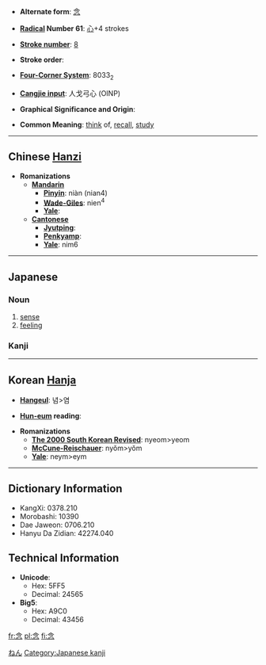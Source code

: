 * '''Alternate form''': [[念]]

* '''[[Wiktionary:Chinese radical index| Radical]] Number 61''': [[Wiktionary:Chinese radical index 心|心]]+4 strokes

* '''[[Wiktionary:Chinese total strokes index|Stroke number]]''': [[Wiktionary:Chinese total strokes index 8|8]]

* '''Stroke order''': 

* '''[[Wiktionary:Chinese four corner index|Four-Corner System]]''': 8033<sub>2</sub>

* '''[[Wiktionary:Chinese Cangjie index|Cangjie input]]''': 人戈弓心 (OINP)

* '''Graphical Significance and Origin''': 

* '''Common Meaning''': [[think]] of, [[recall]], [[study]]

----

== Chinese [[Hanzi]] ==

* '''Romanizations'''
** '''[[Mandarin]]'''
*** '''[[Pinyin]]''': niàn (nian4)
*** '''[[Wade-Giles]]''': nien<sup>4</sup>
*** '''[[Yale]]''': 
** '''[[Cantonese]]'''
*** '''[[Jyutping]]''':
*** '''[[Penkyamp]]''': 
*** '''[[Yale]]''': nim6


----
==Japanese==
[[Category:Japanese language|ねん]]
===Noun===
{{janoun|ねん|nen}}
# [[sense]]
# [[feeling]]

===Kanji===
{{kanji|[[ねん]] ([[nen]])|[[おもう]] ([[omou]]), [[ねんじる]] ([[念じる]], [[nenjiru]])}}


----
== Korean [[Hanja]] ==

* '''[[Hangeul]]''': 념>염

* '''[[Hun-eum]] reading''': 

* '''Romanizations'''
** '''[[The 2000 South Korean Revised Romanization|The 2000 South Korean Revised]]''': nyeom>yeom
** '''[[McCune-Reischauer]]''': nyŏm>yŏm
** '''[[Yale]]''': neym>eym


----
== Dictionary Information ==

* KangXi: 0378.210
* Morobashi: 10390
* Dae Jaweon: 0706.210
* Hanyu Da Zidian: 42274.040

== Technical Information ==

* '''Unicode''':
** Hex: 5FF5
** Decimal: 24565
* '''Big5''':
** Hex: A9C0
** Decimal: 43456

[[Category:Japanese kanji]]

[[fr:念]]
[[pl:念]]
[[fi:念]]